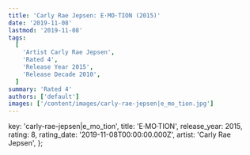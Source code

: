 ```yaml
---
title: 'Carly Rae Jepsen: E·MO·TION (2015)'
date: '2019-11-08'
lastmod: '2019-11-08'
tags:
  [
    'Artist Carly Rae Jepsen',
    'Rated 4',
    'Release Year 2015',
    'Release Decade 2010',
  ]
summary: 'Rated 4'
authors: ['default']
images: ['/content/images/carly-rae-jepsen|e_mo_tion.jpg']
---
```


  key: 'carly-rae-jepsen|e_mo_tion',
  title: 'E·MO·TION',
  release_year: 2015,
  rating: 8,
  rating_date: '2019-11-08T00:00:00.000Z',
  artist: 'Carly Rae Jepsen',
};

<MusicRating data={data} />
